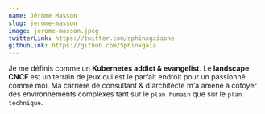 ```yaml
---
name: Jérôme Masson
slug: jerome-masson
image: jerome-masson.jpeg
twitterLink: https://twitter.com/sphinxgaiaone
githubLink: https://github.com/Sphinxgaia
---
```


Je me définis comme un **Kubernetes addict & evangelist**. Le **landscape CNCF**
est un terrain de jeux qui est le parfait endroit pour un passionné comme moi.
Ma carrière de consultant & d'architecte m'a amené à côtoyer des environnements
complexes tant sur le `plan humain` que sur le `plan technique`.